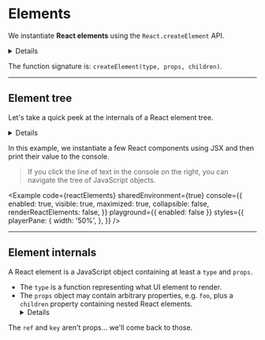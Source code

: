 
# Elements

We instantiate **React elements** using the `React.createElement` API.<Details> Typically, we call this API using JSX elements, but it's also possible to call it directly.</Details>

The function signature is: `createElement(type, props, children)`.

---

## Element tree

Let's take a quick peek at the internals of a React element tree. <Details>The exact
details of the element tree aren't important to understand right now, but it's
useful to get the _gist_ of how React works.</Details>

In this example, we instantiate a few React components using JSX and then print their value to the console.

> If you click the line of text in the console on the right, you can navigate the tree of JavaScript objects.

<Example
  code={reactElements}
  sharedEnvironment={true}
  console={{
    enabled: true,
    visible: true,
    maximized: true,
    collapsible: false,
    renderReactElements: false,
  }}
  playground={{ enabled: false }}
  styles={{
    playerPane: {
      width: '50%',
    },
  }}
/>

---

## Element internals

A React element is a JavaScript object containing at least a `type` and `props`.

- The `type` is a function representing what UI element to render.
- The `props` object may contain arbitrary properties, e.g. `foo`, plus a `children` property containing nested React elements.<Details> The `children` property is somewhat special, since it's created automatically from the nested JSX elements in our code.</Details>

The `ref` and `key` aren't props... we'll come back to those.
